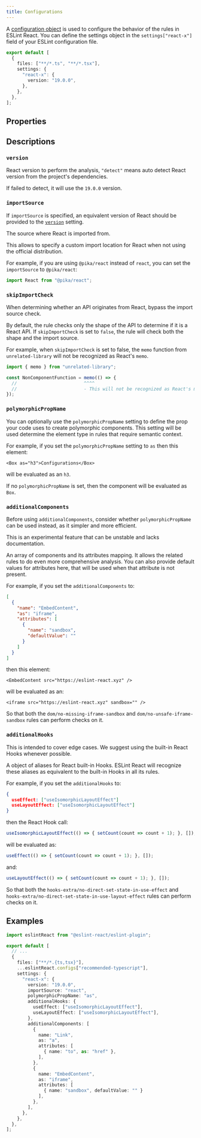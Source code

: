 ```yaml
---
title: Configurations
---
```



A [configuration object](https://eslint.org/docs/latest/use/configure/configuration-files#configuration-objects) is used to configure the behavior of the rules in ESLint React. You can define the settings object in the `settings["react-x"]` field of your ESLint configuration file.

```ts title="eslint.config.js"
export default [
  {
    files: ["**/*.ts", "**/*.tsx"],
    settings: {
      "react-x": {
        version: "19.0.0",
      },
    },
  },
];
```

## Properties

<SettingsTypeTable />

## Descriptions

### `version`

React version to perform the analysis, `"detect"` means auto detect React version from the project's dependencies.

If failed to detect, it will use the `19.0.0` version.

### `importSource`

<Callout type="info">If `importSource` is specified, an equivalent version of React should be provided to the [`version`](#version) setting.</Callout>

The source where React is imported from.

This allows to specify a custom import location for React when not using the official distribution.

For example, if you are using `@pika/react` instead of `react`, you can set the `importSource` to `@pika/react`:

```ts
import React from "@pika/react";
```

### `skipImportCheck`

When determining whether an API originates from React, bypass the import source check.

By default, the rule checks only the shape of the API to determine if it is a React API. If `skipImportCheck` is set to `false`, the rule will check both the shape and the import source.

For example, when `skipImportCheck` is set to false, the `memo` function from `unrelated-library` will not be recognized as React's `memo`.

```ts
import { memo } from "unrelated-library";

const NonComponentFunction = memo(() => {
  //                         ^^^^
  //                         - This will not be recognized as React's memo
});
```

### `polymorphicPropName`

You can optionally use the `polymorphicPropName` setting to define the prop your code uses to create polymorphic components. This setting will be used determine the element type in rules that require semantic context.

For example, if you set the `polymorphicPropName` setting to `as` then this element:

```tsx
<Box as="h3">Configurations</Box>
```

will be evaluated as an `h3`.

If no `polymorphicPropName` is set, then the component will be evaluated as `Box`.

### `additionalComponents`

<Callout type="info">Before using `additionalComponents`, consider whether `polymorphicPropName` can be used instead, as it simpler and more efficient.</Callout>

<Callout type="warn">This is an experimental feature that can be unstable and lacks documentation.</Callout>

An array of components and its attributes mapping. It allows the related rules to do even more comprehensive analysis. You can also provide default values for attributes here, that will be used when that attribute is not present.

For example, if you set the `additionalComponents` to:

```json
[
  {
    "name": "EmbedContent",
    "as": "iframe",
    "attributes": [
      {
        "name": "sandbox",
        "defaultValue": ""
      }
    ]
  }
]
```

then this element:

```tsx
<EmbedContent src="https://eslint-react.xyz" />
```

will be evaluated as an:

```tsx
<iframe src="https://eslint-react.xyz" sandbox="" />
```

So that both the `dom/no-missing-iframe-sandbox` and `dom/no-unsafe-iframe-sandbox` rules can perform checks on it.

### `additionalHooks`

<Callout type="warn">This is intended to cover edge cases. We suggest using the built-in React Hooks whenever possible.</Callout>

A object of aliases for React built-in Hooks. ESLint React will recognize these aliases as equivalent to the built-in Hooks in all its rules.

For example, if you set the `additionalHooks` to:

```json
{
  useEffect: ["useIsomorphicLayoutEffect"]
  useLayoutEffect: ["useIsomorphicLayoutEffect"]
}
```

then the React Hook call:

```ts
useIsomorphicLayoutEffect(() => { setCount(count => count + 1); }, []);
```

will be evaluated as:

```ts
useEffect(() => { setCount(count => count + 1); }, []);
```

and:

```ts
useLayoutEffect(() => { setCount(count => count + 1); }, []);
```

So that both the `hooks-extra/no-direct-set-state-in-use-effect` and `hooks-extra/no-direct-set-state-in-use-layout-effect` rules can perform checks on it.

## Examples

```ts title="eslint.config.js"
import eslintReact from "@eslint-react/eslint-plugin";

export default [
  // ...
  {
    files: ["**/*.{ts,tsx}"],
    ...eslintReact.configs["recommended-typescript"],
    settings: {
      "react-x": {
        version: "19.0.0",
        importSource: "react",
        polymorphicPropName: "as",
        additionalHooks: {
          useEffect: ["useIsomorphicLayoutEffect"],
          useLayoutEffect: ["useIsomorphicLayoutEffect"],
        },
        additionalComponents: [
          {
            name: "Link",
            as: "a",
            attributes: [
              { name: "to", as: "href" },
            ],
          },
          {
            name: "EmbedContent",
            as: "iframe",
            attributes: [
              { name: "sandbox", defaultValue: "" }
            ],
          },
        ],
      },
    },
  },
];
```

